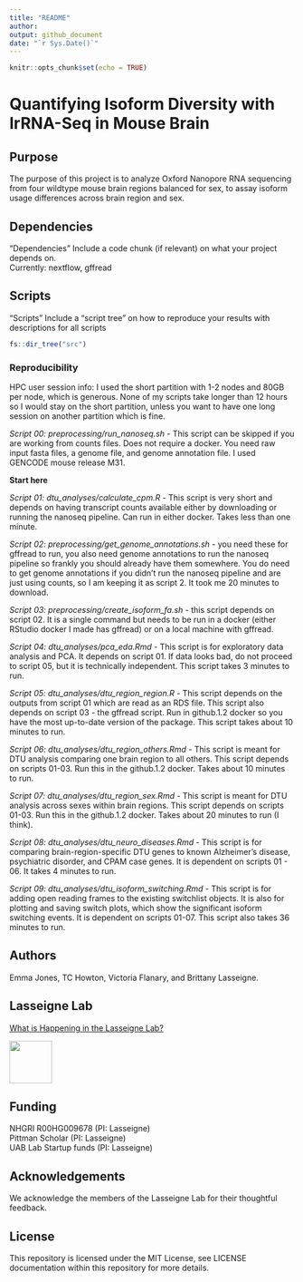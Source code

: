 ```yaml
---
title: "README"
author:
output: github_document
date: "`r Sys.Date()`"
---
```


```r
knitr::opts_chunk$set(echo = TRUE)
```

# Quantifying Isoform Diversity with lrRNA-Seq in Mouse Brain

## Purpose 

The purpose of this project is to analyze Oxford Nanopore RNA sequencing from four wildtype mouse brain regions balanced for sex, to assay isoform usage differences across brain region and sex.

## Dependencies

"Dependencies"
Include a code chunk (if relevant) on what your project depends on.  
Currently: nextflow, gffread

## Scripts 

"Scripts"
Include a "script tree" on how to reproduce your results with descriptions for all scripts

```r
fs::dir_tree("src")
```

### Reproducibility

HPC user session info: I used the short partition with 1-2 nodes and 80GB per node, which is generous. None of my scripts take longer than 12 hours so I would stay on the short partition, unless you want to have one long session on another partition which is fine.

*Script 00: preprocessing/run_nanoseq.sh* - This script can be skipped if you are working from counts files. Does not require a docker. You need raw input fasta files, a genome file, and genome annotation file. I used GENCODE mouse release M31.

**Start here**

*Script 01: dtu_analyses/calculate_cpm.R* - This script is very short and depends on having transcript counts available either by downloading or running the nanoseq pipeline. Can run in either docker. Takes less than one minute.

*Script 02: preprocessing/get_genome_annotations.sh* - you need these for gffread to run, you also need genome annotations to run the nanoseq pipeline so frankly you should already have them somewhere. You do need to get genome annotations if you didn't run the nanoseq pipeline and are just using counts, so I am keeping it as script 2. It took me 20 minutes to download.

*Script 03: preprocessing/create_isoform_fa.sh* - this script depends on script 02. It is a single command but needs to be run in a docker (either RStudio docker I made has gffread) or on a local machine with gffread.

*Script 04: dtu_analyses/pca_eda.Rmd* - This script is for exploratory data analysis and PCA. It depends on script 01. If data looks bad, do not proceed to script 05, but it is technically independent. This script takes 3 minutes to run.

*Script 05: dtu_analyses/dtu_region_region.R* - This script depends on the outputs from script 01 which are read as an RDS file. This script also depends on script 03 - the gffread script. Run in github.1.2 docker so you have the most up-to-date version of the package. This script takes about 10 minutes to run.

*Script 06: dtu_analyses/dtu_region_others.Rmd* - This script is meant for DTU analysis comparing one brain region to all others. This script depends on scripts 01-03. Run this in the github.1.2 docker. Takes about 10 minutes to run.

*Script 07: dtu_analyses/dtu_region_sex.Rmd* - This script is meant for DTU analysis across sexes within brain regions. This script depends on scripts 01-03. Run this in the github.1.2 docker. Takes about 20 minutes to run (I think).

*Script 08: dtu_analyses/dtu_neuro_diseases.Rmd* - This script is for comparing brain-region-specific DTU genes to known Alzheimer's disease, psychiatric disorder, and CPAM case genes. It is dependent on scripts 01 - 06. It takes 4 minutes to run.

*Script 09: dtu_analyses/dtu_isoform_switching.Rmd* - This script is for adding open reading frames to the existing switchlist objects. It is also for plotting and saving switch plots, which show the significant isoform switching events. It is dependent on scripts 01-07. This script also takes 36 minutes to run.

## Authors

Emma Jones, TC Howton, Victoria Flanary, and Brittany Lasseigne. 

## Lasseigne Lab 

[What is Happening in the Lasseigne Lab?](https://www.lasseigne.org/)

<img src="https://www.lasseigne.org/img/main/lablogo.png" width="75" height="75">

## Funding 

NHGRI R00HG009678 (PI: Lasseigne)  
Pittman Scholar (PI: Lasseigne)  
UAB Lab Startup funds (PI: Lasseigne)  

## Acknowledgements 

We acknowledge the members of the Lasseigne Lab for their thoughtful feedback.

## License 

This repository is licensed under the MIT License, see LICENSE documentation within this repository for more details.
